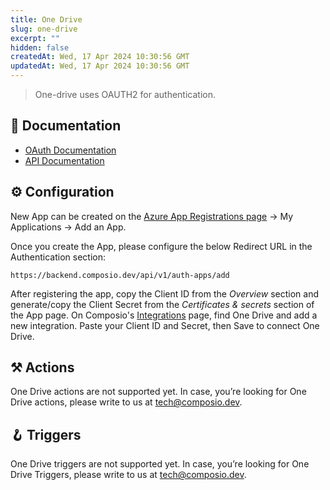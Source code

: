 ```yaml
---
title: One Drive
slug: one-drive
excerpt: ""
hidden: false
createdAt: Wed, 17 Apr 2024 10:30:56 GMT
updatedAt: Wed, 17 Apr 2024 10:30:56 GMT
--- 
```

> One-drive uses OAUTH2 for authentication.
## 📔 Documentation

- [OAuth Documentation](https://learn.microsoft.com/en-us/onedrive/developer/rest-api/getting-started/msa-oauth?view=odsp-graph-online)
- [API Documentation](https://docs.microsoft.com/en-us/onedrive/developer/rest-api/)

## ⚙️ Configuration

<Tip>New App can be created on the [Azure App Registrations page](https://portal.azure.com/#blade/Microsoft_AAD_RegisteredApps/ApplicationsListBlade) -> My Applications -> Add an App.</Tip>

Once you create the App, please configure the below Redirect URL in the Authentication section:


```
https://backend.composio.dev/api/v1/auth-apps/add
```

After registering the app, copy the Client ID from the _Overview_ section and generate/copy the Client Secret from the _Certificates & secrets_ section of the App page. On Composio's [Integrations](https://app.composio.dev/apps) page, find One Drive and add a new integration. Paste your Client ID and Secret, then Save to connect One Drive.


## ⚒️ Actions

One Drive actions are not supported yet. In case, you’re looking for One Drive actions, please write to us at tech@composio.dev.

## 🪝 Triggers

One Drive triggers are not supported yet. In case, you’re looking for One Drive Triggers, please write to us at tech@composio.dev.
